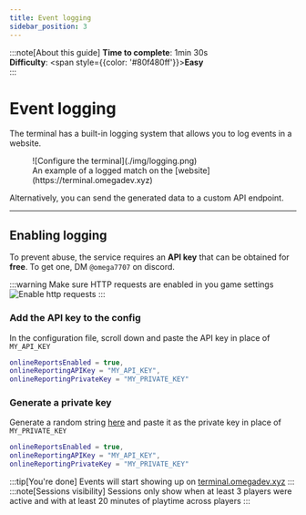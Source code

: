 ```yaml
---
title: Event logging
sidebar_position: 3
---
```



<Metatags/>

:::note[About this guide]
**Time to complete**: 1min 30s <br />
**Difficulty**: <span style={{color: '#80f480ff'}}>**Easy**</span> <br />
:::

# Event logging

The terminal has a built-in logging system that allows you to log events in a website.

<figure>
![Configure the terminal](./img/logging.png)
<figcaption>An example of a logged match on the [website](https://terminal.omegadev.xyz)</figcaption>
</figure>

Alternatively, you can send the generated data to a custom API endpoint.

---

## Enabling logging

To prevent abuse, the service requires an **API key** that can be obtained for **free**. To get one, DM `@omega7707` on discord.

:::warning
Make sure HTTP requests are enabled in you game settings
![Enable http requests](./img/httpEnabled.png)
:::

### Add the API key to the config

In the configuration file, scroll down and paste the API key in place of `MY_API_KEY`
```lua {2-2}
onlineReportsEnabled = true,
onlineReportingAPIKey = "MY_API_KEY",
onlineReportingPrivateKey = "MY_PRIVATE_KEY"
```

### Generate a private key

Generate a random string [here](https://www.random.org/strings/?num=1&len=32&digits=on&upperalpha=on&loweralpha=on&unique=on&format=html&rnd=new) and paste it as the private key in place of `MY_PRIVATE_KEY`
```lua {3-3}
onlineReportsEnabled = true,
onlineReportingAPIKey = "MY_API_KEY",
onlineReportingPrivateKey = "MY_PRIVATE_KEY"
```

:::tip[You're done]
Events will start showing up on [terminal.omegadev.xyz](https://terminal.omegadev.xyz)
:::
:::note[Sessions visibility]
Sessions only show when at least 3 players were active and with at least 20 minutes of playtime across players
:::